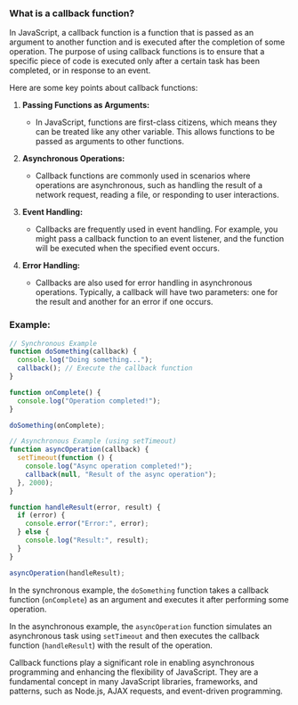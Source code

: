 ### What is a callback function?

In JavaScript, a callback function is a function that is passed as an argument to another function and is executed after the completion of some operation. The purpose of using callback functions is to ensure that a specific piece of code is executed only after a certain task has been completed, or in response to an event.

Here are some key points about callback functions:

1. **Passing Functions as Arguments:**

   - In JavaScript, functions are first-class citizens, which means they can be treated like any other variable. This allows functions to be passed as arguments to other functions.

2. **Asynchronous Operations:**

   - Callback functions are commonly used in scenarios where operations are asynchronous, such as handling the result of a network request, reading a file, or responding to user interactions.

3. **Event Handling:**

   - Callbacks are frequently used in event handling. For example, you might pass a callback function to an event listener, and the function will be executed when the specified event occurs.

4. **Error Handling:**
   - Callbacks are also used for error handling in asynchronous operations. Typically, a callback will have two parameters: one for the result and another for an error if one occurs.

### Example:

```javascript
// Synchronous Example
function doSomething(callback) {
  console.log("Doing something...");
  callback(); // Execute the callback function
}

function onComplete() {
  console.log("Operation completed!");
}

doSomething(onComplete);

// Asynchronous Example (using setTimeout)
function asyncOperation(callback) {
  setTimeout(function () {
    console.log("Async operation completed!");
    callback(null, "Result of the async operation");
  }, 2000);
}

function handleResult(error, result) {
  if (error) {
    console.error("Error:", error);
  } else {
    console.log("Result:", result);
  }
}

asyncOperation(handleResult);
```

In the synchronous example, the `doSomething` function takes a callback function (`onComplete`) as an argument and executes it after performing some operation.

In the asynchronous example, the `asyncOperation` function simulates an asynchronous task using `setTimeout` and then executes the callback function (`handleResult`) with the result of the operation.

Callback functions play a significant role in enabling asynchronous programming and enhancing the flexibility of JavaScript. They are a fundamental concept in many JavaScript libraries, frameworks, and patterns, such as Node.js, AJAX requests, and event-driven programming.
